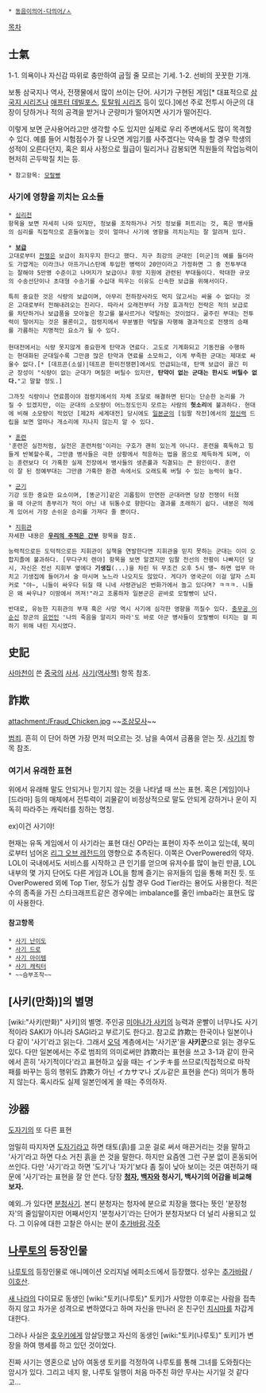  * [[동음이의어·다의어/ㅅ]]

[[목차]]
== 士氣 ==
1-1. 의욕이나 자신감 따위로 충만하여 굽힐 줄 모르는 기세. 
1-2. 선비의 꿋꿋한 기개. 

보통 삼국지나 역사, 전쟁물에서 많이 쓰이는 단어.
사기가 구현된 게임[* 대표적으로 [[삼국지 시리즈]]나 [[애프터 데빌포스]], [[토탈워 시리즈]] 등이 있다.]에선 주로 전투시 아군의 대장이 당하거나 적의 공격을 받거나 군량미가 떨어지면 사기가 떨어진다.

이렇게 보면 군사용어라고만 생각할 수도 있지만 실제로 우리 주변에서도 많이 목격할 수 있다. 예를 들어 시험점수가 잘 나오면 게임기를 사주겠다는 약속을 할 경우 학생의 성적이 오른다던지, 혹은 회사 사정으로 월급이 밀리거나 감봉되면 직원들의 작업능력이 현저히 곤두박질 치는 등.

 * 참고항목: [[모랄빵]]

=== 사기에 영향을 끼치는 요소들 ===
 * [[심리전]]
 항목을 보면 자세히 나와 있지만, 정보를 조작하거나 거짓 정보를 퍼트리는 것, 혹은 병사들의 심리를 직접적으로 흔들어놓는 것이 얼마나 사기에 영향을 끼치는지는 잘 알려져 있다. 

 * '''[[보급]]'''
 고대로부터 [[전쟁]]은 보급이 좌지우지 한다고 했다. 지구 최강의 군대인 [미군]의 예를 들더라도 가깝게는 이라크나 아프가니스탄에 투입한 병력이 20만이라고 가정하면 그 중 전투부대는 잘해야 5만명 수준이고 나머지가 보급이나 후방 지원에 관련된 부대들이다. 막대한 규모의 수송선단이나 초대형 수송기를 수십대 띄우는 이유도 신속한 보급을 위해서이다.

 특히 중요한 것은 식량의 보급이며, 아무리 천하장사라도 먹지 않고서는 싸울 수 없다는 것은 고대로부터 전해내려오는 진리다. 따라서 오래전부터 가장 효과적인 전략은 적의 보급로를 차단하거나 보급품을 모아놓은 창고를 불사르거나 약탈하는 것이었다. 굶주린 부대는 전투력이 떨어지는 것은 물론이고, 점령지에서 무분별한 약탈을 자행해 결과적으로 전쟁의 승패를 가름하는 치명적인 요소가 될 수 있다.
 
 현대전에서는 식량 못지않게 중요한게 탄약과 연료다. 고도로 기계화되고 기동전을 수행하는 현대화된 군대일수록 그만큼 많은 탄약과 연료를 소모하고, 이게 부족한 군대는 제대로 싸울수 없다.[* [데프콘(소설)|데프콘 한미전쟁편]에서도 언급되는데, 탄액 보급이 끓긴 미군 장성이 "식량이 없는 군대가 며칠은 버틸수 있지만, '''탄약이 없는 군대는 한시도 버틸수 없다.'''"고 말할 정도.]

 그까짓 식량이나 연료쯤이야 점령지에서의 자체 조달로 해결하면 된다는 단순한 논리를 가질 수 있겠지만, 이는 군대의 소모량이 어느정도인지 모르는 사람의 '''헛소리'''에 불과하다. 현대에 비해 소모량이 적었던 [제2차 세계대전] 당시에도 [[일본군]]의 [임팔 작전]에서의 [[정신력]] 드립을 보면 얼마나 개소리에 지나지 않는지 알 수 있다.

 * [[훈련]]
 '훈련은 실전처럼, 실전은 훈련처럼'이라는 구호가 괜히 있는게 아니다. 훈련을 혹독하고 힘들게 반복할수록, 그만큼 병사들은 극한 상황에서 적응하는 법을 몸으로 체득하게 되며, 이는 훈련보다 더 가혹한 실제 전장에서 병사들의 생존률과 직결되는 큰 원인이다. 훈련이 잘 된 정예부대는 그만큼 가혹한 환경 속에서도 오래도록 버틸 수 있는 능력이 높다.

 * [[군기]]
 기강 또한 중요한 요소이며, [똥군기]같은 괴롭힘이 만연한 군대라면 당장 전쟁이 터졌을 때 아군의 총부리가 적이 아닌 내 뒤통수로 향한다는 결과를 초래하기 쉽다. 내분은 적에게 있어서 가장 손쉬운 승리를 가져다 줄 뿐이다.

 * [[지휘관]]
 자세한 내용은 '''[[우리의 주적은 간부]]''' 항목을 참조. 

 능력적으로든 도덕적으로든 지휘관이 실책을 연발한다면 지휘관을 믿지 못하는 군대는 이미 오합지졸에 불과하다. [무다구치 렌야] 항목을 보면 알겠지만 임팔 전선의 전황이 나빠지던 당시, 자신은 전선 지휘부 옆에다 '''기생집'''(...)을 차린 뒤 무조건 오후 5시 땡~ 하면 업무 마치고 기생집에 들어가서 술 마시며 노느라 나오지도 않았다. 게다가 영국군이 이걸 알자 스피커로 "야~, 니들이 싸우다 뒤질 때 니네 사령관님은 번화가에서 놀고 있다며? ㅋㅋㅋ. 니들은 왜 싸우냐? 이땅에서 꺼져!"라고 조롱하자 일본군은 곧바로 모랄빵이 났다. 

 반대로, 유능한 지휘관의 부재 혹은 사망 역시 사기에 심각한 영향을 끼칠수 있다. [[충무공 이순신]] 장군의 [[유언]]인 '나의 죽음을 알리지 마라'도 바로 아군 병사들이 모랄빵이 터지는 걸 피하기 위해 내린 지시였다. 
== 史記 ==
[[사마천]]이 쓴 [[중국]]의 [[사서]]. [[사기(역사책)]] 항목 참조.

== 詐欺 ==
attachment:/Fraud_Chicken.jpg
~~[[조삼모사]]~~

[[범죄]]. 흔히 이 단어 하면 가장 먼저 떠오르는 것. 남을 속여서 금품을 얻는 짓. [[사기죄]] 항목 참조.

=== 여기서 유래한 표현 ===
위에서 유래해 말도 안되거나 믿기지 않는 것을 나타낼 때 쓰는 표현. 혹은 [게임]이나 [드라마] 등의 매체에서 전투력이 괴물같이 비정상적으로 말도 안되게 강하거나 운이 지독히 따라주는 캐릭터를 칭하는 명칭.

ex)이건 사기야!

현재는 유독 게임에서 이 사기라는 표현 대신 OP라는 표현이 자주 쓰이고 있는데, 북미로부터 넘어온 [[리그 오브 레전드]]의 영향으로 추측된다. 이쪽은 OverPowered의 약자. LOL이 국내에서도 서비스를 시작하고 큰 인기를 얻으며 유저수를 많이 늘린 만큼, LOL 내부의 몇 가지 단어도 다른 게임과 LOL을 함께 즐기는 유저들의 입을 통해 퍼진 듯. 또 OverPowered 외에 Top Tier, 정도가 심할 경우 God Tier라는 용어도 사용한다. 적은 수의 종족을 가진 스타크래프트같은 경우에는 imbalance를 줄인 imba라는 표현도 많이 사용한다.

==== 참고항목 ====
 * [[사기 난이도]]
 * [[사기 드로]]
 * [[사기 아이템]]
 * [[사기 캐릭터]]
 * ~~슴부조작~~

== [사키(만화)]의 별명 ==
[wiki:"사키(만화)" 사키]의 별명. 주인공 [[미야나가 사키]]의 능력과 운빨이 너무나도 사기적이라 SAKI가 아니라 SAGI라고 부르기도 한다고. 참고로 詐欺는 한국이나 일본이나 다 같이 '사기'라고 읽는다. 그래서 [[오덕]] 계층에서는 '사기꾼'을 '''사키꾼'''으로 읽는 경우도 있다. 다만 일본에서는 주로 범죄의 의미로써만 詐欺라는 표현을 쓰고 3-1과 같이 한국에서 흔히 '사기적이다'라고 표현하고 싶을 때는 インチキ를 쓰므로(직접적으로 마작 패를 바꾸는 등의 행위도 詐欺가 아닌 イカサマ나 ズル같은 표현을 쓴다) 의미가 통하지 않는다. 혹시라도 실제 일본인에게 쓸 때는 주의하자.

== 沙器 ==
[[도자기]]의 또 다른 표현

엄밀히 따지자면 [[도자기]]라고 하면 태토(흙)를 고운 걸로 써서 매끈거리는 것을 말하고 '사기'라고 하면 다소 거친 흙을 쓴 것을 말한다. 하지만 요즘엔 그런 구분 없이 혼동되어 쓰인다. 다만 '사기'라고 하면 '도기'나 '자기'보다 좀 질이 낮아 보이는 것은 여전하기 때문에 '사기'라는 표현을 잘 안 쓴다. 당장 '''[[청자]], [[백자]]와 청사기, 백사기의 어감을 비교해 보자.'''

예외..가 있다면 [[분청사기]]. 본디 분청자는 청자에 분으로 치장을 했다는 뜻인 '분장청자'의 줄임말이지만 어째서인지 '분청사기'라는 단어가 분청자보다 더 널리 사용되고 있다. 그 이유에 대한 고찰은 아시는 분이 [[추가바람]].[[각주]]

== [[나루토]]의 등장인물 ==
[[나루토]]의 등장인물로 애니메이션 오리지널 에피소드에서 등장했다. 성우는 [[추가바람]] / [[이호산]].

[[새 나라]]의 다이묘로 동생인 [wiki:"토키(나루토)" 토키]가 사망한 이후로는 사람을 접촉하지 않고 차가운 성격으로 변하였다고 하며 자신을 만나러 온 친구인 [[치시마]]를 차갑게 대한다.

그러나 사실은 [[호우키]]에게 암살당했고 자신의 동생인 [wiki:"토키(나루토)" 토키]가 변장을 하여 행세를 하고 있던 것이었다.

진짜 사기는 영혼으로 남아 여동생 토키를 걱정하여 나루토를 통해 그녀를 도와줬다는 암시가 있다. 그리고 네지 왈, 나루토 일행이 처음 마주친 햐안 무사는 사기일 것 같다고...
